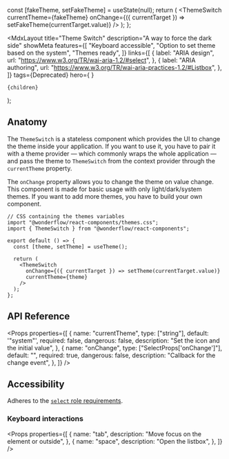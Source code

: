 
  const [fakeTheme, setFakeTheme] = useState(null);
  return (
    <ThemeSwitch
      currentTheme={fakeTheme}
      onChange={({ currentTarget }) => setFakeTheme(currentTarget.value)}
    />
  );
};

  <MdxLayout
    title="Theme Switch"
    description="A way to force the dark side"
    showMeta
    features={[
      "Keyboard accessible",
      "Option to set theme based on the system",
      "Themes ready",
    ]}
    links={[
      {
        label: "ARIA design",
        url: "https://www.w3.org/TR/wai-aria-1.2/#select",
      },
      {
        label: "ARIA authoring",
        url: "https://www.w3.org/TR/wai-aria-practices-1.2/#Listbox",
      },
    ]}
    tags={<Chip color="yellow">Deprecated</Chip>}
    hero={
      <LiveArea direction="row" horizontalAlign="center" fill={false}>
        <CustomSwitcher />
      </LiveArea>
    }
  >
    {children}
  </MdxLayout>
);

## Anatomy

The `ThemeSwitch` is a stateless component which provides the UI to change the theme inside your application. If you want to use it, you have to pair it with a theme provider — which commonly wraps the whole application — and pass the theme to `ThemeSwitch` from the context provider through the `currentTheme` property.

The `onChange` property allows you to change the theme on value change. This component is made for basic usage with only light/dark/system themes. If you want to add more themes, you have to build your own component.

```tsx highlight=2,3,6,9-12
// CSS containing the themes variables
import "@wonderflow/react-components/themes.css";
import { ThemeSwitch } from "@wonderflow/react-components";

export default () => {
  const [theme, setTheme] = useTheme();

  return (
    <ThemeSwitch
      onChange={({ currentTarget }) => setTheme(currentTarget.value)}
      currentTheme={theme}
    />
  );
};
```

## API Reference

<Props
  properties={[
    {
      name: "currentTheme",
      type: ["string"],
      default: '"system"',
      required: false,
      dangerous: false,
      description: "Set the icon and the initial value",
    },
    {
      name: "onChange",
      type: ["SelectProps['onChange']"],
      default: "",
      required: true,
      dangerous: false,
      description: "Callback for the change event",
    },
  ]}
/>

## Accessibility

Adheres to the [`select` role requirements](https://www.w3.org/TR/wai-aria-1.2/#select).

### Keyboard interactions

<Props
  properties={[
    {
      name: "tab",
      description: "Move focus on the element or outside",
    },
    {
      name: "space",
      description: "Open the listbox",
    },
  ]}
/>
